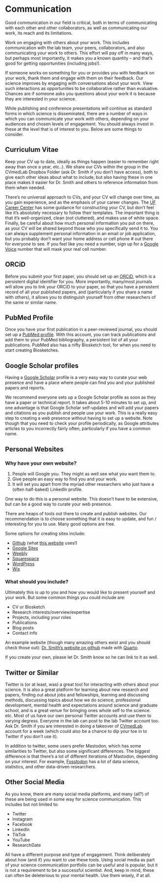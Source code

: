 # Communication {#sec-communication}


Good communication in our field is critical, both in terms of communicating with each other and other collaborators, as well as communicating our work, its reach and its limitations. 

Work on engaging with others about your work. This includes communication with the lab team, your peers, collaborators, and also communicating your work to others. This effort will pay off in many ways, but perhaps most importantly, it makes you a known quantity -- and that's good for getting opportunities (including jobs!).

If someone works on something for you or provides you with feedback on your work, thank them and engage with them on their feedback. Our science improves by engaging with conversations about your work. View such interactions as opportunities to be collaborative rather than evaluative. Chances are if someone asks you questions about your work it is because they are interested in your science.   

While publishing and conference presentations will continue as standard forms in which science is disseminated, there are a number of ways in which you can communicate your work with others, depending on your audiences and chosen levels of engagement. You should always invest in these at the level that is of interest to you. Below are some things to consider.  

## Curriculum Vitae

Keep your CV up to date, ideally as things happen (easier to remember right away than once a year, etc..). We share our CVs within the group in the CVmedLab Dropbox Folder (ask Dr. Smith if you don't have access), both to give each other ideas about what to include, but also having these in one place makes it easier for Dr. Smith and others to reference information from them when needed.  

There's no universal approach to CVs, and your CV will change over time, as you gain experience, and as the emphasis of your career changes. The [UF Career Center](https://career.ufl.edu/resumes-documents/cvs/) has some guidance for constructing your CV, but don't feel like it's absolutely necessary to follow their templates. The important thing is that it's well-organized, clean (not cluttered), and makes use of white space. Finally, be careful about how much personal information you put on there, as your CV will be shared beyond those who you specifically send it to. You can always supplement personal information in an email or job application, but you probably don't want your home address or cell phone # out there for everyone to see. If you feel like you need a number, sign up for a [Google Voice](https://voice.google.com/) number that will mask your real cell number. 

## ORCiD

Before you submit your first paper, you should set up an [ORCiD](https://orcid.org/), which is a persistent digital identifier for you. More importantly, many/most journals will allow you to link your ORCiD to your paper, so that you have a persistent record of all your published papers, and (particularly if you share a name with others), it allows you to distinguish yourself from other researchers of the same or similar name. 

## PubMed Profile

Once you have your first publication in a peer-reviewed journal, you should set up a [PubMed profile](https://account.ncbi.nlm.nih.gov/). With this account, you can track publications and add them to your PubMed bibliography, a persistent list of all your publications. PubMed also has a nifty Biosketch tool, for when you need to start creating Biosketches. 

## Google Scholar profiles

Having a [Google Scholar](https://scholar.google.com/) profile is a very easy way to curate your web presence and have a place where people can find you and your published papers and reports.  

We recommend everyone sets up a Google Scholar profile as soon as they have a paper or technical report. It takes about 5-10 minutes to set up, and one advantage is that Google Scholar self-updates and will add your papers and citations as you publish and people use your work. This is a really easy step to creating a web presence without having to set up a website. Note though that you need to check your profile periodically, as Google attributes articles to you incorrectly fairly often, particularly if you have a common name. 

## Personal Websites

### Why have your own website?

1. People will Google you. They might as well see what you want them to.
2. Give people an easy way to find you and your work.
3. It will set you apart from the myriad other researchers who just have a (often half-baked) LinkedIn profile. 

One way to do this is a personal website. This doesn't have to be extensive, but can be a good way to curate your web presence.  

There are heaps of tools out there to create and publish websites. Our recommendation is to choose something that it is easy to update, and fun / interesting for you to use. Many good options are free.

Some options for creating sites include: 

-   [Github](https://github.com/) (what [this website](https://github.com/cvmedlab) uses!)
-   [Google Sites](https://sites.google.com/)
-   [Weebly](https://www.weebly.com/)
-   [Squarespace](https://www.squarespace.com/)
-   [WordPress](https://wordpress.com/)
-   [Wix](https://www.wix.com/)

### What should you include?

Ultimately this is up to you and how you would like to present yourself and your work. But some common things you could include are:

-   CV or Biosketch
-   Research interests/overview/expertise
-   Projects, including your roles
-   Publications
-   Blog posts
-   Contact info

An example website (though many amazing others exist and you should check those out): [Dr. Smith's website on github](https://stevenmsmith.org/) made with [Quarto](https://quarto.org/). 

If you create your own, please let Dr. Smith know so he can link to it as well.

## Twitter or Similar

Twitter is (or at least, was) a great tool for interacting with others about your science. It is also a great platform for learning about new research and papers, finding out about jobs and fellowships, learning and discussing methods, discussing topics about how we do science, professional development, mental health and expectations around science and graduate school, and is a great venue for bringing ones whole self to the science. etc. Most of us have our own personal Twitter accounts and use them to varying degress. Everyone in the lab can post to the lab Twitter account too. Ask Dr. Smith if you are interested in doing a takeover of [CVmedLab](https://twitter.com/CVmedLab) account for a week (which could also be a chance to dip your toe in to Twitter if you don't use it).  

In addition to twitter, some users prefer Mastodon, which has some similarities to Twitter, but also some significant differences. The biggest difference is that there's a lot of different iterations of Mastodon, depending on your interest. For example, [Fosstodon](https://fosstodon.org) has a lot of data science, statistics, and other data-driven researchers. 

## Other Social Media

As you know, there are many social media platforms, and many (all?) of these are being used in some way for science communication. This includes but not limited to: 

-   Twitter
-   Instagram
-   Facebook
-   LinkedIn
-   TikTok
-   YouTube
-   ResearchGate

All have a different purpose and type of engagement. Think deliberately about how (and if) you want to use these tools. Using social media as part of your science communication portfolio can be useful and is popular, but it is not a requirement to be a successful scientist. And, keep in mind, these can often be deleterious to your mental health. Use them wisely, if at all. 
